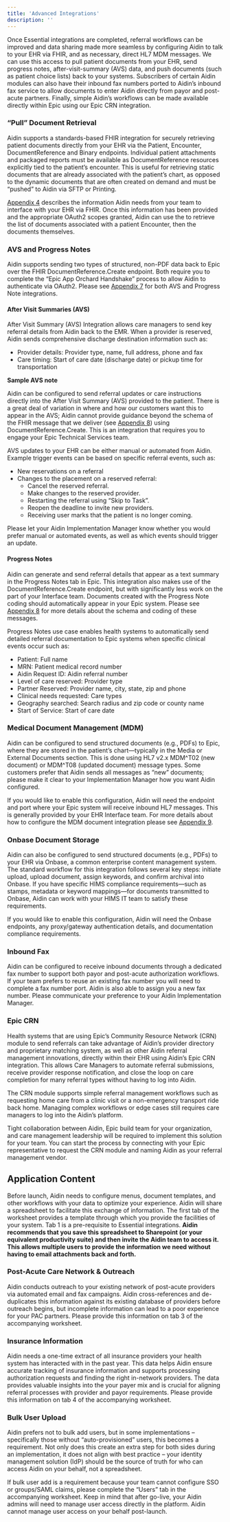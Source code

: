 ```yaml
---
title: 'Advanced Integrations'
description: ''
---
```


Once Essential integrations are completed, referral workflows can be improved and data sharing made more seamless by configuring Aidin to talk to your EHR via FHIR, and as necessary, direct HL7 MDM messages. We can use this access to pull patient documents from your EHR, send progress notes, after-visit-summary (AVS) data, and push documents (such as patient choice lists) back to your systems.  Subscribers of certain Aidin modules can also have their inbound fax numbers ported to Aidin’s inbound fax service to allow documents to enter Aidin directly from payor and post-acute partners. Finally, simple Aidin’s workflows can be made available directly within Epic using our Epic CRN integration.

### **“Pull” Document Retrieval**

Aidin supports a standards-based FHIR integration for securely retrieving patient documents directly from your EHR via the Patient, Encounter, DocumentReference and Binary endpoints. Individual patient attachments and packaged reports must be available as DocumentReference resources explicitly tied to the patient’s encounter. This is useful for retrieving static documents that are already associated with the patient’s chart, as opposed to the dynamic documents that are often created on demand and must be “pushed” to Aidin via SFTP or Printing.

[Appendix 4](#appendix-7:-fhir-integration-setup-\(also-known-as-epic-app-orchard-handshake\)) describes the information Aidin needs from your team to interface with your EHR via FHIR. Once this information has been provided and the appropriate OAuth2 scopes granted, Aidin can use the to retrieve the list of documents associated with a patient Encounter, then the documents themselves. 

### **AVS and Progress Notes**

Aidin supports sending two types of structured, non-PDF data back to Epic over the FHIR DocumentReference.Create endpoint.  Both require you to complete the “Epic App Orchard Handshake” process to allow Aidin to authenticate via OAuth2. Please see [Appendix 7](#appendix-7:-fhir-integration-setup-\(also-known-as-epic-app-orchard-handshake\)) for both AVS and Progress Note integrations.

#### **After Visit Summaries (AVS)** 

After Visit Summary (AVS) Integration allows care managers to send key referral details from Aidin back to the EMR. When a provider is reserved, Aidin sends comprehensive discharge destination information such as: 

* Provider details: Provider type, name, full address, phone and fax  
* Care timing: Start of care date (discharge date) or pickup time for transportation

**Sample AVS note**

Aidin can be configured to send referral updates or care instructions directly into the After Visit Summary (AVS) provided to the patient.  There is a great deal of variation in where and how our customers want this to appear in the AVS; Aidin cannot provide guidance beyond the schema of the FHIR message that we deliver (see [Appendix 8](#appendix-8:-sample-fhir-documentreference.create-payloads)) using DocumentReference.Create. This is an integration that requires you to engage your Epic Technical Services team. 

AVS updates to your EHR can be either manual or automated from Aidin.  Example trigger events can be based on specific referral events, such as:

* New reservations on a referral  
* Changes to the placement on a reserved referral:  
  * Cancel the reserved referral.  
  * Make changes to the reserved provider.  
  * Restarting the referral using “Skip to Task”.  
  * Reopen the deadline to invite new providers.  
  * Receiving user marks that the patient is no longer coming.

Please let your Aidin Implementation Manager know whether you would prefer manual or automated events, as well as which events should trigger an update.

#### **Progress Notes**
Aidin can generate and send referral details that appear as a text summary in the Progress Notes tab in Epic.  This integration also makes use of the DocumentReference.Create endpoint, but with significantly less work on the part of your Interface team. Documents created with the Progress Note coding should automatically appear in your Epic system. Please see [Appendix 8](#appendix-8:-sample-fhir-documentreference.create-payloads) for more details about the schema and coding of these messages. 

Progress Notes use case enables health systems to automatically send detailed referral documentation to Epic systems when specific clinical events occur such as: 

* Patient: Full name  
* MRN: Patient medical record number  
* Aidin Request ID: Aidin referral number  
* Level of care reserved: Provider type  
* Partner Reserved: Provider name, city, state, zip and phone  
* Clinical needs requested: Care types  
* Geography searched: Search radius and zip code or county name  
* Start of Service: Start of care date

###   **Medical Document Management (MDM)** 

Aidin can be configured to send structured documents (e.g., PDFs) to Epic, where they are stored in the patient’s chart—typically in the Media or External Documents section. This is done using HL7 v2.x MDM^T02  (new document) or MDM^T08 (updated document) message types.  Some customers prefer that Aidin sends all messages as “new” documents; please make it clear to your Implementation Manager how you want Aidin configured. 

If you would like to enable this configuration, Aidin will need the endpoint and port where your Epic system will receive inbound HL7 messages. This is generally provided by your EHR Interface team.  For more details about how to configure the MDM document integration please see [Appendix 9](#appendix-9:-hl7-mdm-configuration). 

### **Onbase Document Storage**

Aidin can also be configured to send structured documents (e.g., PDFs) to your EHR via Onbase, a common enterprise content management system. The standard workflow for this integration follows several key steps: initiate upload, upload document, assign keywords, and confirm archival into Onbase. If you have specific HIMS compliance requirements—such as stamps, metadata or keyword mappings—for documents transmitted to Onbase, Aidin can work with your HIMS IT team to satisfy these requirements. 

If you would like to enable this configuration, Aidin will need the Onbase endpoints, any proxy/gateway authentication details, and documentation compliance requirements.

### **Inbound Fax** 

Aidin can be configured to receive inbound documents through a dedicated fax number to support both payor and post-acute authorization workflows. If your team prefers to reuse an existing fax number you will need to complete a fax number port. Aidin is also able to assign you a new fax number. Please communicate your preference to your Aidin Implementation Manager.

### **Epic CRN** 

Health systems that are using Epic’s Community Resource Network (CRN) module to send referrals can take advantage of Aidin’s provider directory and proprietary matching system, as well as other Aidin referral management innovations, directly within their EHR using Aidin’s Epic CRN integration. This allows Care Managers to automate referral submissions, receive provider response notification, and close the loop on care completion for many referral types without having to log into Aidin.

The CRN module supports simple referral management workflows such as requesting home care from a clinic visit or a non-emergency transport ride back home. Managing complex workflows or edge cases still requires care managers to log into the Aidin’s platform.

Tight collaboration between Aidin, Epic build team for your organization, and care management leadership will be required to implement this solution for your team. You can start the process by connecting with your Epic representative to request the CRN module and naming Aidin as your referral management vendor.

## Application Content

Before launch, Aidin needs to configure menus, document templates, and other workflows with your data to optimize your experience.  Aidin will share a spreadsheet to facilitate this exchange of information.  The first tab of the worksheet provides a template through which you provide the facilities of your system. Tab 1 is a pre-requisite to Essential integrations.  **Aidin recommends that you save this spreadsheet to Sharepoint (or your equivalent productivity suite) and then invite the Aidin team to access it. This allows multiple users to provide the information we need without having to email attachments back and forth.**

### **Post-Acute Care Network & Outreach** 

Aidin conducts outreach to your existing network of post-acute providers via automated email and fax campaigns. Aidin cross-references and de-duplicates this information against its existing database of providers before outreach begins, but incomplete information can lead to a poor experience for your PAC partners. Please provide this information on tab 3 of the accompanying worksheet.

### **Insurance Information** 

Aidin needs a one-time extract of all insurance providers your health system has interacted with in the past year. This data helps Aidin ensure accurate tracking of insurance information and supports processing authorization requests and finding the right in-network providers. The data provides valuable insights into the your payer mix and is crucial for aligning referral processes with provider and payor requirements. Please provide this information on tab 4 of the accompanying worksheet.

### **Bulk User Upload** 

Aidin prefers not to bulk add users, but in some implementations – specifically those without “auto-provisioned” users, this becomes a requirement. Not only does this create an extra step for both sides during an implementation, it does not align with best practice – your identity management solution (IdP) should be the source of truth for who can access Aidin on your behalf, not a spreadsheet. 

If bulk user add is a requirement because your team cannot configure SSO or groups/SAML claims, please complete the “Users” tab in the accompanying worksheet. Keep in mind that after go-live, your Aidin admins will need to manage user access directly in the platform.  Aidin cannot manage user access on your behalf post-launch.

